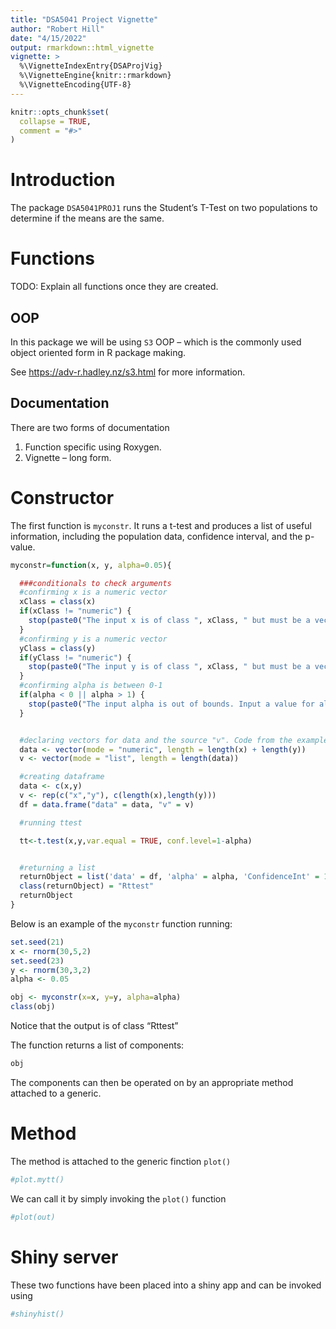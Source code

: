 ```yaml
---
title: "DSA5041 Project Vignette"
author: "Robert Hill"
date: "4/15/2022"
output: rmarkdown::html_vignette
vignette: >
  %\VignetteIndexEntry{DSAProjVig}
  %\VignetteEngine{knitr::rmarkdown}
  %\VignetteEncoding{UTF-8}
---
```


```r
knitr::opts_chunk$set(
  collapse = TRUE,
  comment = "#>"
)
```

# Introduction

The package `DSA5041PROJ1` runs the Student's T-Test on two populations to determine if the means are the same.

# Functions

TODO: Explain all functions once they are created.

## OOP

In this package we will be using `S3` OOP -- which is the commonly used object oriented form in R package making.

See <https://adv-r.hadley.nz/s3.html> for more information.

## Documentation

There are two forms of documentation
  
  1. Function specific using Roxygen.
  2. Vignette -- long form.
  
# Constructor

The first function is `myconstr`. It runs a t-test and produces a list of useful information, including the population data, confidence interval, and the p-value.

```r
myconstr=function(x, y, alpha=0.05){

  ###conditionals to check arguments
  #confirming x is a numeric vector
  xClass = class(x)
  if(xClass != "numeric") {
    stop(paste0("The input x is of class ", xClass, " but must be a vector!!"))
  }
  #confirming y is a numeric vector
  yClass = class(y)
  if(yClass != "numeric") {
    stop(paste0("The input y is of class ", xClass, " but must be a vector!!"))
  }
  #confirming alpha is between 0-1
  if(alpha < 0 || alpha > 1) {
    stop(paste0("The input alpha is out of bounds. Input a value for alpha between 0 and 1"))
  }


  #declaring vectors for data and the source "v". Code from the example.
  data <- vector(mode = "numeric", length = length(x) + length(y))
  v <- vector(mode = "list", length = length(data))

  #creating dataframe
  data <- c(x,y)
  v <- rep(c("x","y"), c(length(x),length(y)))
  df = data.frame("data" = data, "v" = v)

  #running ttest

  tt<-t.test(x,y,var.equal = TRUE, conf.level=1-alpha)


  #returning a list
  returnObject = list('data' = df, 'alpha' = alpha, 'ConfidenceInt' = 1-alpha, 'pvalue'=tt$p.value)
  class(returnObject) = "Rttest"
  returnObject
}
```

Below is an example of the `myconstr` function running:

```r
set.seed(21)
x <- rnorm(30,5,2)
set.seed(23)
y <- rnorm(30,3,2)
alpha <- 0.05

obj <- myconstr(x=x, y=y, alpha=alpha)
class(obj)

```

Notice that the output is of class "Rttest"

The function returns a list of components:

```r
obj
```

The components can then be operated on by an appropriate method attached to a generic.

# Method

The method is attached to the generic finction `plot()`

```r
#plot.mytt()
```



We can call it by simply invoking the `plot()` function

```r
#plot(out)
```



# Shiny server

These two functions have been placed into a shiny app and can be invoked using 

```r
#shinyhist()
```

